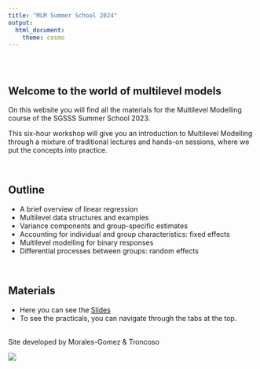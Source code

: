 ```yaml
---
title: "MLM Summer School 2024"
output: 
  html_document:
    theme: cosmo
---
```


<style type="text/css">
.title {
  display: none;
}

#getting-started img {
  margin-right: 10px;
}

</style>

<div class="row" style="padding-top: 30px;">
<div class="col-sm-6">

# **Welcome to the world of multilevel models**

On this website you will find all the materials for the Multilevel Modelling course of the SGSSS Summer School 2023.

This six-hour workshop will give you an introduction to Multilevel Modelling through a mixture of traditional lectures and hands-on sessions, where we put the concepts into practice.

</br>

## Outline

- A brief overview of linear regression
- Multilevel data structures and examples
- Variance components and group-specific estimates
- Accounting for individual and group characteristics: fixed effects
- Multilevel modelling for binary responses
- Differential processes between groups: random effects

</br>

## Materials

- Here you can see the <a href="https://a-mora.github.io/summer_school_mlm_slides/" target="_blank">Slides</a>  
- To see the practicals, you can navigate through the tabs at the top.

</br>
Site developed by Morales-Gomez & Troncoso
</div>
<div class="col-sm-6">


<img src="https://raw.githubusercontent.com/A-mora/summer_school_mlm/main/images/multilevelAI.jpeg" align="center"/>



</div>

